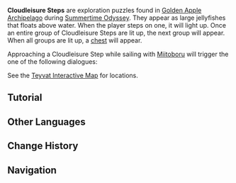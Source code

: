 {{Terminology Infobox
|image        = Cloudleisure Step.png
|type         = Exploration
|area         = Golden Apple Archipelago
|event        = Summertime Odyssey
}}
'''Cloudleisure Steps''' are exploration puzzles found in [[Golden Apple Archipelago/2.8|Golden Apple Archipelago]] during [[Summertime Odyssey]]. They appear as large jellyfishes that floats above water. When the player steps on one, it will light up. Once an entire group of Cloudleisure Steps are lit up, the next group will appear. When all groups are lit up, a [[chest]] will appear. 

Approaching a Cloudleisure Step while sailing with [[Miitoboru]] will trigger the one of the following dialogues:
{{Transclude|Miitoboru|Approaching a Cloudleisure Step}}

See the [https://act.hoyolab.com/ys/app/interactive-map/index.html#/map/12?shown_types=366 Teyvat Interactive Map] for locations.

==Tutorial==
{{Tutorial
|image1 = Tutorial Cloudleisure Steps 1.png
|text1 = Use the lift you get from exiting the Waverider to get up to the Cloudleisure Steps.

|image2 = Tutorial Cloudleisure Steps 2.png
|text2 = There are two types of Cloudleisure Steps: one can be used as a normal floating platform, while the other type can increase characters' {{color|help|jumping power}}.

|image3 = Tutorial Cloudleisure Steps 3.png
|text3 = When you set foot on a Cloudleisure Step, it {{color|help|will light up}}.<br />Such steps usually appear in groups. The next group of steps will only appear once the current group has been {{color|help|completely lit up}}.
}}

==Other Languages==
{{Other Languages
|en      = Cloudleisure Step
|zhs     = 悠悠云阶
|zhs_rm  = Yōuyōu Yúnjiē
|zht     = 悠悠雲階
|zht_rm  = Yōuyōu Yúnjiē
|zh_tl   = Leisurely Cloud Step
|ja      = 悠々たる雲階
|ja_rm   = Yuuyuu-taru Unkai{{Assumed}}
|ja_tl   = Leisurely Cloud Stair
|ko      = {{tt|유유|悠悠}}한 구름 {{tt|계단|階段}}
|ko_rm   = Yuyuhan Gureum Gyedan
|ko_tl   = Leisurely Cloud Stair
|es      = Nubescalera
|es_tl   = Cloud-Stairs
|fr      = Marche nimbus
|fr_tl   = Nimbus Step
|ru      = Облачный ступень
|ru_tl   = 
|th      = ขั้นเมฆาล่องลอย
|th_rm   = 
|th_tl   = 
|vi      = Tầng Mây Lơ Lửng
|vi_tl   = 
|de      = Wolkenstufe
|de_tl   = Cloud Steps
|id      = Cloudleisure Step
|pt      = Escadaria Nuviosa
|pt_tl   = 
}}

==Change History==
{{Change History|2.8}}

==Navigation==
{{Exploration Navbox}}